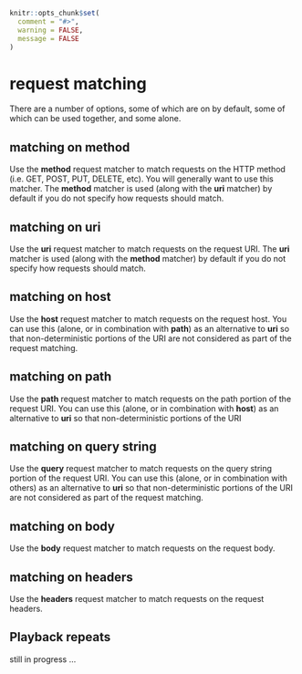 ```r
knitr::opts_chunk$set(
  comment = "#>",
  warning = FALSE,
  message = FALSE
)
```


# request matching {#request-matching}

There are a number of options, some of which are on by default, some of
which can be used together, and some alone.

## matching on method

Use the **method** request matcher to match requests on the HTTP method
(i.e. GET, POST, PUT, DELETE, etc). You will generally want to use
this matcher. The **method** matcher is used (along with the **uri** matcher)
by default if you do not specify how requests should match.

## matching on uri

Use the **uri** request matcher to match requests on the request URI. The
**uri** matcher is used (along with the **method** matcher) by default
if you do not specify how requests should match.

## matching on host

Use the **host** request matcher to match requests on the request host.
You can use this (alone, or in combination with **path**) as an
alternative to **uri** so that non-deterministic portions of the URI
are not considered as part of the request matching.

## matching on path

Use the **path** request matcher to match requests on the path portion
of the request URI. You can use this (alone, or in combination with **host**)
as an alternative to **uri** so that non-deterministic portions of the URI

## matching on query string

Use the **query** request matcher to match requests on the query string
portion of the request URI. You can use this (alone, or in combination with
others) as an alternative to **uri** so that non-deterministic portions of
the URI are not considered as part of the request matching.

## matching on body

Use the **body** request matcher to match requests on the request body.

## matching on headers

Use the **headers** request matcher to match requests on the request headers.

## Playback repeats

still in progress ...
